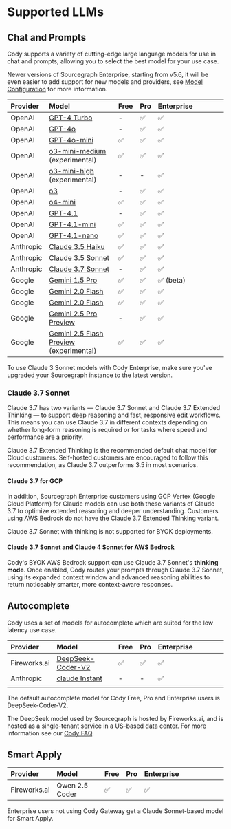 # Supported LLMs

## Chat and Prompts

Cody supports a variety of cutting-edge large language models for use in chat and prompts, allowing you to select the best model for your use case.

<Callout type="note">Newer versions of Sourcegraph Enterprise, starting from v5.6, it will be even easier to add support for new models and providers, see [Model Configuration](/cody/enterprise/model-configuration) for more information.</Callout>

| **Provider**  |                                                                   **Model**                                                                   |   **Free**   |   **Pro**    | **Enterprise** |     |     |     |     |
| :------------ | :-------------------------------------------------------------------------------------------------------------------------------------------- | :----------- | :----------- | :------------- | --- | --- | --- | --- |
| OpenAI        | [GPT-4 Turbo](https://platform.openai.com/docs/models/gpt-4-and-gpt-4-turbo#:~:text=TRAINING%20DATA-,gpt%2D4%2D0125%2Dpreview,-New%20GPT%2D4) | -            | ✅            | ✅              |     |     |     |     |
| OpenAI        | [GPT-4o](https://platform.openai.com/docs/models#gpt-4o) | -            | ✅            | ✅              |     |     |     |     |
| OpenAI        | [GPT-4o-mini](https://platform.openai.com/docs/models#gpt-4o-mini) | ✅            | ✅            | ✅              |     |     |     |     |
| OpenAI        | [o3-mini-medium](https://openai.com/index/openai-o3-mini/) (experimental)                                                                                      | ✅            | ✅            | ✅              |     |     |     |     |
| OpenAI        | [o3-mini-high](https://openai.com/index/openai-o3-mini/) (experimental)                                                                                      | -            | -            | ✅              |     |     |     |     |
| OpenAI        | [o3](https://platform.openai.com/docs/models#o3)                                                                                      | -            | ✅            | ✅              |     |     |     |     |
| OpenAI        | [o4-mini](https://platform.openai.com/docs/models/o4-mini)                                                                                      | ✅            | ✅            | ✅              |     |     |     |     |
| OpenAI        | [GPT-4.1](https://platform.openai.com/docs/models/gpt-4.1)                                                                                      | -            | ✅            | ✅              |     |     |     |     |
| OpenAI        | [GPT-4.1-mini](https://platform.openai.com/docs/models/gpt-4o-mini)                                                                                      | ✅            | ✅            | ✅              |     |     |     |     |
| OpenAI        | [GPT-4.1-nano](https://platform.openai.com/docs/models/gpt-4.1-nano)                                                                                      | ✅            | ✅            | ✅              |     |     |     |     |
| Anthropic     | [Claude 3.5 Haiku](https://docs.anthropic.com/claude/docs/models-overview#model-comparison)                                                     | ✅            | ✅            | ✅              |     |     |     |     |
| Anthropic     | [Claude 3.5 Sonnet](https://docs.anthropic.com/claude/docs/models-overview#model-comparison)                                                  | ✅            | ✅            | ✅              |     |     |     |     |
| Anthropic     | [Claude 3.7 Sonnet](https://docs.anthropic.com/claude/docs/models-overview#model-comparison)                                                  | -            | ✅            | ✅              |     |     |     |     |
| Google | [Gemini 1.5 Pro](https://deepmind.google/technologies/gemini/pro/)                                                                                   | ✅            | ✅            | ✅ (beta)       |     |     |     |     |
| Google | [Gemini 2.0 Flash](https://deepmind.google/technologies/gemini/flash/)                                                                               | ✅            | ✅            | ✅       |     |     |     |     |
| Google | [Gemini 2.0 Flash](https://deepmind.google/technologies/gemini/flash/)                                                                               | ✅            | ✅            | ✅       |     |     |     |     |
| Google | [Gemini 2.5 Pro Preview](https://cloud.google.com/vertex-ai/generative-ai/docs/models/gemini/2-5-pro)                                                                               | -            | ✅            | ✅       |     |     |     |     |
| Google | [Gemini 2.5 Flash Preview](https://cloud.google.com/vertex-ai/generative-ai/docs/models/gemini/2-5-flash) (experimental)                                                                               | ✅            | ✅            | ✅       |     |     |     |     |

<Callout type="note">To use Claude 3 Sonnet models with Cody Enterprise, make sure you've upgraded your Sourcegraph instance to the latest version. </Callout>

### Claude 3.7 Sonnet

Claude 3.7 has two variants — Claude 3.7 Sonnet and Claude 3.7 Extended Thinking — to support deep reasoning and fast, responsive edit workflows. This means you can use Claude 3.7 in different contexts depending on whether long-form reasoning is required or for tasks where speed and performance are a priority.

Claude 3.7 Extended Thinking is the recommended default chat model for Cloud customers. Self-hosted customers are encouraged to follow this recommendation, as Claude 3.7 outperforms 3.5 in most scenarios.

#### Claude 3.7 for GCP

In addition, Sourcegraph Enterprise customers using GCP Vertex (Google Cloud Platform) for Claude models can use both these variants of Claude 3.7 to optimize extended reasoning and deeper understanding. Customers using AWS Bedrock do not have the Claude 3.7 Extended Thinking variant.

<Callout type="info">Claude 3.7 Sonnet with thinking is not supported for BYOK deployments.</Callout>

#### Claude 3.7 Sonnet and Claude 4 Sonnet for AWS Bedrock

Cody's BYOK AWS Bedrock support can use Claude 3.7 Sonnet's **thinking mode**. Once enabled, Cody routes your prompts through Claude 3.7 Sonnet, using its expanded context window and advanced reasoning abilities to return noticeably smarter, more context-aware responses.

## Autocomplete

Cody uses a set of models for autocomplete which are suited for the low latency use case.

| **Provider** |                                         **Model**                                         | **Free** | **Pro** | **Enterprise** |     |     |     |     |
| :----------- | :---------------------------------------------------------------------------------------- | :------- | :------ | :------------- | --- | --- | --- | --- |
| Fireworks.ai | [DeepSeek-Coder-V2](https://huggingface.co/deepseek-ai/DeepSeek-Coder-V2-Lite-Instruct)   | ✅        | ✅       | ✅              |     |     |     |     |
| Anthropic    | [claude Instant](https://docs.anthropic.com/claude/docs/models-overview#model-comparison) | -        | -       | ✅              |     |     |     |     |
|              |                                                                                           |          |         |                |     |     |     |     |

<Callout type="note">The default autocomplete model for Cody Free, Pro and Enterprise users is DeepSeek-Coder-V2.</Callout>

<Callout type="note">The DeepSeek model used by Sourcegraph is hosted by Fireworks.ai, and is hosted as a single-tenant service in a US-based data center. For more information see our [Cody FAQ](https://sourcegraph.com/docs/cody/faq#is-any-of-my-data-sent-to-deepseek).</Callout>

## Smart Apply

| **Provider** |   **Model**    | **Free** | **Pro** | **Enterprise** |     |     |     |     |     |     |
| :----------- | :------------- | :------- | :------ | :------------- | --- | --- | --- | --- | --- | --- |
| Fireworks.ai | Qwen 2.5 Coder | ✅        | ✅       | ✅              |     |     |     |     |     |     |

<Callout type="note">Enterprise users not using Cody Gateway get a Claude Sonnet-based model for Smart Apply.</Callout>
